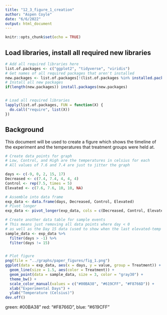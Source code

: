```yaml
---
title: "12_3_figure_1_creation"
author: "Aspen Coyle"
date: "6/6/2022"
output: html_document
---
```


```r
knitr::opts_chunk$set(echo = TRUE)
```


## Load libraries, install all required new libraries

```r
# Add all required libraries here
list.of.packages <- c("ggplot2", "tidyverse", "viridis")
# Get names of all required packages that aren't installed
new.packages <- list.of.packages[!(list.of.packages %in% installed.packages()[, "Package"])]
# Install all new packages
if(length(new.packages)) install.packages(new.packages)


# Load all required libraries
lapply(list.of.packages, FUN = function(X) {
  do.call("require", list(X))
})
```

## Background

This document will be used to create a figure which shows the timeline of the experiment and the temperatures that treatment groups were held at.

```r
# Create data points for graph
# Low, Control, and High are the temperatures in celsius for each
# All values of 7.6 and 7.4 are just to jitter the graph

days <- c(-9, 0, 2, 15, 17)
Decreased <- c(7.4, 7.4, 4, 4, 4)
Control <- rep(7.5, times = 5)
Elevated <- c(7.6, 7.6, 10, 10, NA)

# Assemble into data frame
exp_data <- data.frame(days, Decreased, Control, Elevated)
# Pivot longer
exp_data <- pivot_longer(exp_data, cols = c(Decreased, Control, Elevated), names_to = "Treatment")

# Create another data table for sample events
# This means just removing all data points where day < 0
# as well as the Day 15 data (used to show when the last elevated-temp crab died)
sample_data <- exp_data %>%
  filter(days > -1) %>%
  filter(days != 15)


# Plot figure
png(file = "../graphs/paper_figures/fig_1.png")
ggplot(data = exp_data, aes(x = days, y = value, group = Treatment)) +
  geom_line(size = 1.5, aes(color = Treatment)) +
  geom_point(data = sample_data, size = 3, color = "gray30") +
  theme_bw() +
  scale_color_manual(values = c("#00BA38", "#619CFF", "#F8766D")) +
  xlab("Experimental Days") +
  ylab("Temperature (Celsius)") 
dev.off()

```

green: #00BA38" red: "#F8766D", blue: "#619CFF"

